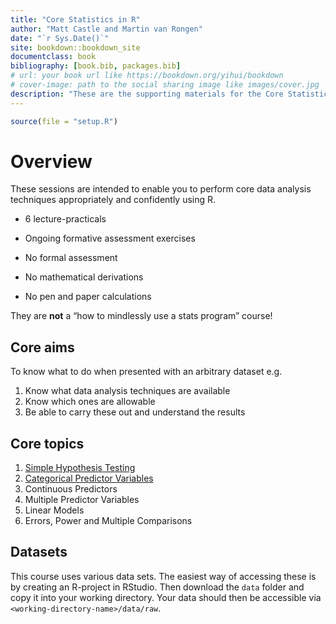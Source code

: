 ```yaml
--- 
title: "Core Statistics in R"
author: "Matt Castle and Martin van Rongen"
date: "`r Sys.Date()`"
site: bookdown::bookdown_site
documentclass: book
bibliography: [book.bib, packages.bib]
# url: your book url like https://bookdown.org/yihui/bookdown
# cover-image: path to the social sharing image like images/cover.jpg
description: "These are the supporting materials for the Core Statistics modules of the PSLS Biostatistics Initiative, Cambridge University." 
---
```


```r
source(file = "setup.R")
```

# Overview

These sessions are intended to enable you to perform core data analysis techniques appropriately and confidently using R.

- 6 lecture-practicals
- Ongoing formative assessment exercises
- No formal assessment

- No mathematical derivations
- No pen and paper calculations

They are **not** a “how to mindlessly use a stats program” course!

## Core aims
:::highlight
To know what to do when presented with an arbitrary dataset e.g.

1. Know what data analysis techniques are available
2. Know which ones are allowable
3. Be able to carry these out and understand the results
:::

## Core topics

1. [Simple Hypothesis Testing](#cs1-intro)
2. [Categorical Predictor Variables](#cs2-intro)
3. Continuous Predictors 
4. Multiple Predictor Variables
5. Linear Models 
6. Errors, Power and Multiple Comparisons

## Datasets {#index-datasets}

This course uses various data sets. The easiest way of accessing these is by creating an R-project in RStudio. Then download the `data` folder and copy it into your working directory. Your data should then be accessible via `<working-directory-name>/data/raw`.
